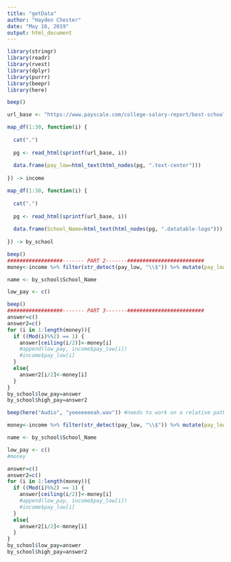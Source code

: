 ```yaml
---
title: "getData"
author: "Hayden Chester"
date: "May 16, 2019"
output: html_document
---
```


```r
library(stringr)
library(readr)
library(rvest)
library(dplyr) 
library(purrr)
library(beepr)
library(here)

```

```r
beep()

url_base <- "https://www.payscale.com/college-salary-report/best-schools-by-majors/computer-science"

map_df(1:30, function(i) {
  
  cat(".")
  
  pg <- read_html(sprintf(url_base, i))
  
  data.frame(pay_low=html_text(html_nodes(pg, ".text-center")))
  
}) -> income

map_df(1:30, function(i) {
  
  cat(".")
  
  pg <- read_html(sprintf(url_base, i))
  
  data.frame(School_Name=html_text(html_nodes(pg, ".datatable-logo")))
  
}) -> by_school

beep()
##################------- PART 2-------#########################
money<-income %>% filter(str_detect(pay_low, "\\$")) %>% mutate(pay_low=parse_number(as.character(pay_low))) %>% pull(pay_low)

name <- by_school$School_Name

low_pay <- c()

beep()
##################------- PART 3-------#########################
answer=c()
answer2=c()
for (i in 1:length(money)){
  if ((Mod(i)%%2) == 1) {
    answer[ceiling(i/2)]<-money[i]
    #append(low_pay, income$pay_low[i])
    #income$pay_low[i]
  }
  else{
    answer2[i/2]<-money[i]
  }
}
by_school$low_pay=answer
by_school$high_pay=answer2

beep(here("Audio", "yeeeeeeeah.wav")) #needs to work on a relative path level

```

```r
money<-income %>% filter(str_detect(pay_low, "\\$")) %>% mutate(pay_low=parse_number(as.character(pay_low))) %>% pull(pay_low)

name <- by_school$School_Name

low_pay <- c()
#money
```


```r
answer=c()
answer2=c()
for (i in 1:length(money)){
  if ((Mod(i)%%2) == 1) {
    answer[ceiling(i/2)]<-money[i]
    #append(low_pay, income$pay_low[i])
    #income$pay_low[i]
  }
  else{
    answer2[i/2]<-money[i]
  }
}
by_school$low_pay=answer
by_school$high_pay=answer2
```
